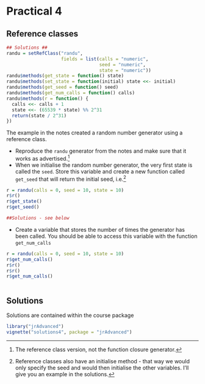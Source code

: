 # Practical 4
## Reference classes

```r
## Solutions ##
randu = setRefClass("randu", 
                    fields = list(calls = "numeric", 
                                  seed = "numeric", 
                                  state = "numeric"))
randu$methods(get_state = function() state)
randu$methods(set_state = function(initial) state <<- initial)
randu$methods(get_seed = function() seed)
randu$methods(get_num_calls = function() calls)
randu$methods(r = function() {
  calls <<- calls + 1
  state <<- (65539 * state) %% 2^31
  return(state / 2^31)
})
```

The example in the notes created a random number generator using a reference class.

- Reproduce the `randu` generator from the notes and make sure that it works as advertised.^[The reference class version, not the function closure generator.]
- When we initialise the random number generator, the very first state is called the `seed`. Store this variable and create a new function called `get_seed` that will return the initial seed, i.e.^[Reference classes also have an initialise method - that way we would only specify the seed and would then initialise the other variables. I'll give you an example in the solutions.]
```r
r = randu(calls = 0, seed = 10, state = 10)
r$r()
r$get_state()
r$get_seed()
```
```r
##Solutions - see below
```
- Create a variable that stores the number of times the generator has been called. You should be able to access this variable with the function `get_num_calls`
```r
r = randu(calls = 0, seed = 10, state = 10)
r$get_num_calls()
r$r()
r$r()
r$get_num_calls()
```


```r
```

## Solutions

Solutions are contained within the course package
```r
library("jrAdvanced")
vignette("solutions4", package = "jrAdvanced")
```